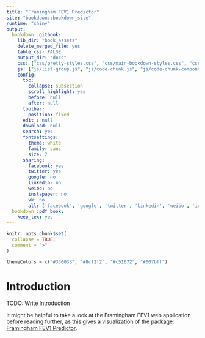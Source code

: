 ```yaml
---
title: "Framingham FEV1 Predictor"
site: "bookdown::bookdown_site"
runtime: "shiny"
output:
  bookdown::gitbook:
    lib_dir: "book_assets"
    delete_merged_file: yes
    table_css: FALSE
    output_dir: "docs"
    css: ["css/pretty-styles.css", "css/main-bookdown-styles.css", "css/python.css","css/shadow.css",  "index.html"]
    js: ["js/list-group.js", "js/code-chunk.js", "js/code-chunk-components.js", "js/highlight.pack.js"]
    config:
      toc:
        collapse: subsection
        scroll_highlight: yes
        before: null
        after: null
      toolbar:
        position: fixed
      edit : null
      download: null
      search: yes
      fontsettings:
        theme: white
        family: sans
        size: 2
      sharing:
        facebook: yes
        twitter: yes
        google: no
        linkedin: no
        weibo: no
        instapaper: no
        vk: no
        all: ['facebook', 'google', 'twitter', 'linkedin', 'weibo', 'instapaper']
  bookdown::pdf_book:
    keep_tex: yes
---
```


```r
knitr::opts_chunk$set(
  collapse = TRUE,
  comment = ">"
)
```

```r
themeColors = c("#330033", "#8cf2f2", "#c51672", "#007bff")
```
# Introduction {#introduction}

TODO: Write Introduction

It might be helpful to take a look at the Framingham FEV1 web application before reading further, as this gives a visualization of the package: [Framingham FEV1 Predictor](#webapp).
